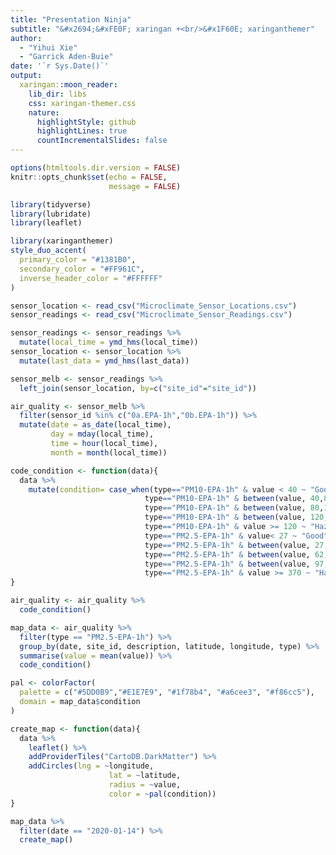```yaml
---
title: "Presentation Ninja"
subtitle: "&#x2694;&#xFE0F; xaringan +<br/>&#x1F60E; xaringanthemer"  
author: 
  - "Yihui Xie"
  - "Garrick Aden-Buie"
date: '`r Sys.Date()`'
output:
  xaringan::moon_reader:
    lib_dir: libs
    css: xaringan-themer.css
    nature:
      highlightStyle: github
      highlightLines: true
      countIncrementalSlides: false
---
```


```r
options(htmltools.dir.version = FALSE)
knitr::opts_chunk$set(echo = FALSE,
                      message = FALSE)

library(tidyverse)
library(lubridate)
library(leaflet)
```

```r
library(xaringanthemer)
style_duo_accent(
  primary_color = "#1381B0",
  secondary_color = "#FF961C",
  inverse_header_color = "#FFFFFF"
)
```

```r
sensor_location <- read_csv("Microclimate_Sensor_Locations.csv")
sensor_readings <- read_csv("Microclimate_Sensor_Readings.csv")

sensor_readings <- sensor_readings %>% 
  mutate(local_time = ymd_hms(local_time))
sensor_location <- sensor_location %>% 
  mutate(last_data = ymd_hms(last_data))

sensor_melb <- sensor_readings %>% 
  left_join(sensor_location, by=c("site_id"="site_id"))

air_quality <- sensor_melb %>%
  filter(sensor_id %in% c("0a.EPA-1h","0b.EPA-1h")) %>%
  mutate(date = as_date(local_time),
         day = mday(local_time),
         time = hour(local_time),
         month = month(local_time))

code_condition <- function(data){
  data %>%
    mutate(condition= case_when(type=="PM10-EPA-1h" & value < 40 ~ "Good",
                              type=="PM10-EPA-1h" & between(value, 40,80) ~ "Moderate",
                              type=="PM10-EPA-1h" & between(value, 80,120) ~ "Poor",
                              type=="PM10-EPA-1h" & between(value, 120,240) ~ "Very Poor",
                              type=="PM10-EPA-1h" & value >= 120 ~ "Hazardous",
                              type=="PM2.5-EPA-1h" & value< 27 ~ "Good",
                              type=="PM2.5-EPA-1h" & between(value, 27,62) ~ "Moderate",
                              type=="PM2.5-EPA-1h" & between(value, 62,97) ~ "Poor",
                              type=="PM2.5-EPA-1h" & between(value, 97,370) ~ "Very Poor",
                              type=="PM2.5-EPA-1h" & value >= 370 ~ "Hazardous"))
}

air_quality <- air_quality %>%
  code_condition()
```

```r
map_data <- air_quality %>%
  filter(type == "PM2.5-EPA-1h") %>%
  group_by(date, site_id, description, latitude, longitude, type) %>%
  summarise(value = mean(value)) %>%
  code_condition()

pal <- colorFactor(
  palette = c("#5DD0B9","#E1E7E9", "#1f78b4", "#a6cee3", "#f86cc5"),
  domain = map_data$condition
)

create_map <- function(data){
  data %>%
    leaflet() %>%
    addProviderTiles("CartoDB.DarkMatter") %>%
    addCircles(lng = ~longitude,
                      lat = ~latitude,
                      radius = ~value,
                      color = ~pal(condition))
}

map_data %>%
  filter(date == "2020-01-14") %>%
  create_map()
```

